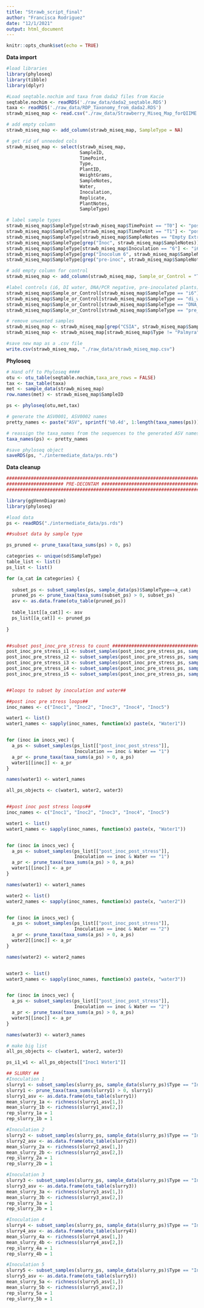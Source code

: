 ---
title: "Strawb_script_final"
author: "Francisca Rodriguez"
date: "12/1/2021"
output: html_document
---

```{r setup, include=FALSE}
knitr::opts_chunk$set(echo = TRUE)
```

**Data import**
```{r}
#load libraries 
library(phyloseq)
library(tibble)
library(dplyr)

#Load seqtable.nochim and taxa from dada2 files from Kacie
seqtable.nochim <- readRDS('./raw_data/dada2_seqtable.RDS')
taxa <- readRDS('./raw_data/RDP_Taxonomy_from_dada2.RDS')
strawb_miseq_map <- read.csv("./raw_data/Strawberry_Miseq_Map_forQIIME.csv", fileEncoding="UTF-8-BOM")

# add empty column
strawb_miseq_map <- add_column(strawb_miseq_map, SampleType = NA)

# get rid of unneeded cols
strawb_miseq_map <- select(strawb_miseq_map, 
                           SampleID, 
                           TimePoint, 
                           Type, 
                           PlantID, 
                           WeightGrams, 
                           SampleNotes, 
                           Water, 
                           Inoculation, 
                           Replicate, 
                           PlantNotes, 
                           SampleType)

# label sample types
strawb_miseq_map$SampleType[strawb_miseq_map$TimePoint == "T0"] <- "post_inoc_pre_stress"
strawb_miseq_map$SampleType[strawb_miseq_map$TimePoint == "T1"] <- "post_inoc_post_stress"
strawb_miseq_map$SampleType[strawb_miseq_map$SampleNotes == "Empty Extraction Tube Control"] <- "DNA_PCR_neg"
strawb_miseq_map$SampleType[grep("Inoc", strawb_miseq_map$SampleNotes)] <- "slurry"
strawb_miseq_map$SampleType[strawb_miseq_map$Inoculation == "6"] <- "i6"
strawb_miseq_map$SampleType[grep("Inocolum 6", strawb_miseq_map$SampleNotes)] <- "di_water"
strawb_miseq_map$SampleType[grep("pre-inoc", strawb_miseq_map$SampleNotes)] <- "pre_inoc"

# add empty column for control
strawb_miseq_map <- add_column(strawb_miseq_map, Sample_or_Control = "True Sample")

#label controls (i6, DI water, DNA/PCR negative, pre-inoculated plants)
strawb_miseq_map$Sample_or_Control[strawb_miseq_map$SampleType == "i6"] <- "Control"
strawb_miseq_map$Sample_or_Control[strawb_miseq_map$SampleType == "di_water"] <- "Control"
strawb_miseq_map$Sample_or_Control[strawb_miseq_map$SampleType == "DNA_PCR_neg"] <- "Control"
strawb_miseq_map$Sample_or_Control[strawb_miseq_map$SampleType == "pre_inoc"] <- "Control"

# remove unwanted samples
strawb_miseq_map <- strawb_miseq_map[grep("CSIA", strawb_miseq_map$SampleNotes, invert = TRUE),]
strawb_miseq_map <- strawb_miseq_map[strawb_miseq_map$Type != "Palmyra",]

#save new map as a .csv file
write.csv(strawb_miseq_map, "./raw_data/strawb_miseq_map.csv")
```


**Phyloseq**
```{r}
# Hand off to Phyloseq ####
otu <- otu_table(seqtable.nochim,taxa_are_rows = FALSE)
tax <- tax_table(taxa)
met <- sample_data(strawb_miseq_map)
row.names(met) <- strawb_miseq_map$SampleID

ps <- phyloseq(otu,met,tax)

# generate the ASV0001, ASV0002 names
pretty_names <- paste("ASV", sprintf('%0.4d', 1:length(taxa_names(ps))), sep = "")

# reassign the taxa_names from the sequences to the generated ASV names
taxa_names(ps) <- pretty_names

#save phyloseq object
saveRDS(ps, "./intermediate_data/ps.rds")

```


**Data cleanup**
```{r}
#############################################################################
##################### PRE-DECONTAM ##########################################
#############################################################################

library(ggVennDiagram)
library(phyloseq)

#load data
ps <- readRDS("./intermediate_data/ps.rds")

##subset data by sample type

ps_pruned <- prune_taxa(taxa_sums(ps) > 0, ps)

categories <- unique(sd$SampleType)
table_list <- list()
ps_list <- list()

for (a_cat in categories) {
  
  subset_ps <- subset_samples(ps, sample_data(ps)$SampleType==a_cat)
  pruned_ps <- prune_taxa(taxa_sums(subset_ps) > 0, subset_ps)
  asv <- as.data.frame(otu_table(pruned_ps))
  
  table_list[[a_cat]] <- asv
  ps_list[[a_cat]] <- pruned_ps
  
}


##subset post_inoc_pre_stress to count ############################################## 
post_inoc_pre_stress_i1 <- subset_samples(post_inoc_pre_stress_ps, sample_data(post_inoc_pre_stress_ps)$Inoculation == "1")
post_inoc_pre_stress_i2 <- subset_samples(post_inoc_pre_stress_ps, sample_data(post_inoc_pre_stress_ps)$Inoculation == "2")
post_inoc_pre_stress_i3 <- subset_samples(post_inoc_pre_stress_ps, sample_data(post_inoc_pre_stress_ps)$Inoculation == "3")
post_inoc_pre_stress_i4 <- subset_samples(post_inoc_pre_stress_ps, sample_data(post_inoc_pre_stress_ps)$Inoculation == "4")
post_inoc_pre_stress_i5 <- subset_samples(post_inoc_pre_stress_ps, sample_data(post_inoc_pre_stress_ps)$Inoculation == "5")


##loops to subset by inoculation and water##

##post inoc pre stress loops##
inoc_names <- c("Inoc1", "Inoc2", "Inoc3", "Inoc4", "Inoc5")

water1 <- list()
water1_names <- sapply(inoc_names, function(x) paste(x, "Water1"))


for (inoc in inocs_vec) {
  a_ps <- subset_samples(ps_list[["post_inoc_post_stress"]], 
                         Inoculation == inoc & Water == "1")
  a_pr <- prune_taxa(taxa_sums(a_ps) > 0, a_ps)
  water1[[inoc]] <- a_pr
}

names(water1) <- water1_names

all_ps_objects <- c(water1, water2, water3)


##post inoc post stress loops##
inoc_names <- c("Inoc1", "Inoc2", "Inoc3", "Inoc4", "Inoc5")

water1 <- list()
water1_names <- sapply(inoc_names, function(x) paste(x, "Water1"))


for (inoc in inocs_vec) {
  a_ps <- subset_samples(ps_list[["post_inoc_post_stress"]], 
                         Inoculation == inoc & Water == "1")
  a_pr <- prune_taxa(taxa_sums(a_ps) > 0, a_ps)
  water1[[inoc]] <- a_pr
}

names(water1) <- water1_names

water2 <- list()
water2_names <- sapply(inoc_names, function(x) paste(x, "water2"))


for (inoc in inocs_vec) {
  a_ps <- subset_samples(ps_list[["post_inoc_post_stress"]], 
                         Inoculation == inoc & Water == "2")
  a_pr <- prune_taxa(taxa_sums(a_ps) > 0, a_ps)
  water2[[inoc]] <- a_pr
}

names(water2) <- water2_names


water3 <- list()
water3_names <- sapply(inoc_names, function(x) paste(x, "water3"))


for (inoc in inocs_vec) {
  a_ps <- subset_samples(ps_list[["post_inoc_post_stress"]], 
                         Inoculation == inoc & Water == "2")
  a_pr <- prune_taxa(taxa_sums(a_ps) > 0, a_ps)
  water3[[inoc]] <- a_pr
}

names(water3) <- water3_names

# make big list
all_ps_objects <- c(water1, water2, water3)

ps_i1_w1 <- all_ps_objects[["Inoc1 Water1"]]

```


```{r}


## SLURRY ##
#Inoculation 1 
slurry1 <- subset_samples(slurry_ps, sample_data(slurry_ps)$Type == "Inoculum 1")
slurry1 <- prune_taxa(taxa_sums(slurry1) > 0, slurry1)
slurry1_asv <- as.data.frame(otu_table(slurry1))
mean_slurry_1a <- richness(slurry1_asv[1,])
mean_slurry_1b <- richness(slurry1_asv[2,])
rep_slurry_1a = 1 
rep_slurry_1b = 1 

#Inoculation 2
slurry2 <- subset_samples(slurry_ps, sample_data(slurry_ps)$Type == "Inoculum 2")
slurry2_asv <- as.data.frame(otu_table(slurry2))
mean_slurry_2a <- richness(slurry2_asv[1,])
mean_slurry_2b <- richness(slurry2_asv[2,])
rep_slurry_2a = 1
rep_slurry_2b = 1

#Inoculation 3
slurry3 <- subset_samples(slurry_ps, sample_data(slurry_ps)$Type == "Inoculum 3")
slurry3_asv <- as.data.frame(otu_table(slurry3))
mean_slurry_3a <- richness(slurry3_asv[1,])
mean_slurry_3b <- richness(slurry3_asv[2,])
rep_slurry_3a = 1
rep_slurry_3b = 1 

#Inoculation 4
slurry4 <- subset_samples(slurry_ps, sample_data(slurry_ps)$Type == "Inoculum 4")
slurry4_asv <- as.data.frame(otu_table(slurry4))
mean_slurry_4a <- richness(slurry4_asv[1,])
mean_slurry_4b <- richness(slurry4_asv[2,])
rep_slurry_4a = 1
rep_slurry_4b = 1 

#Inoculation 5
slurry5 <- subset_samples(slurry_ps, sample_data(slurry_ps)$Type == "Inoculum 5")
slurry5_asv <- as.data.frame(otu_table(slurry5))
mean_slurry_5a <- richness(slurry5_asv[1,])
mean_slurry_5b <- richness(slurry5_asv[2,])
rep_slurry_5a = 1 
rep_slurry_5b = 1 

```